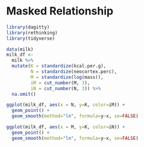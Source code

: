 # Masked Relationship

```r
library(dagitty)
library(rethinking)
library(tidyverse)
```


```r
data(milk)
milk_df <- 
  milk %>%
  mutate(K = standardize(kcal.per.g),
         N = standardize(neocortex.perc),
         M = standardize(log(mass)), 
         iM = cut_number(M, 3), 
         iN = cut_number(N, 3)) %>%
  na.omit()

ggplot(milk_df, aes(x = N, y=K, color=iM)) + 
  geom_point() + 
  geom_smooth(method="lm", formula=y~x, se=FALSE)

ggplot(milk_df, aes(x = M, y=K, color=iN)) + 
  geom_point() + 
  geom_smooth(method="lm", formula=y~x, se=FALSE)

```

